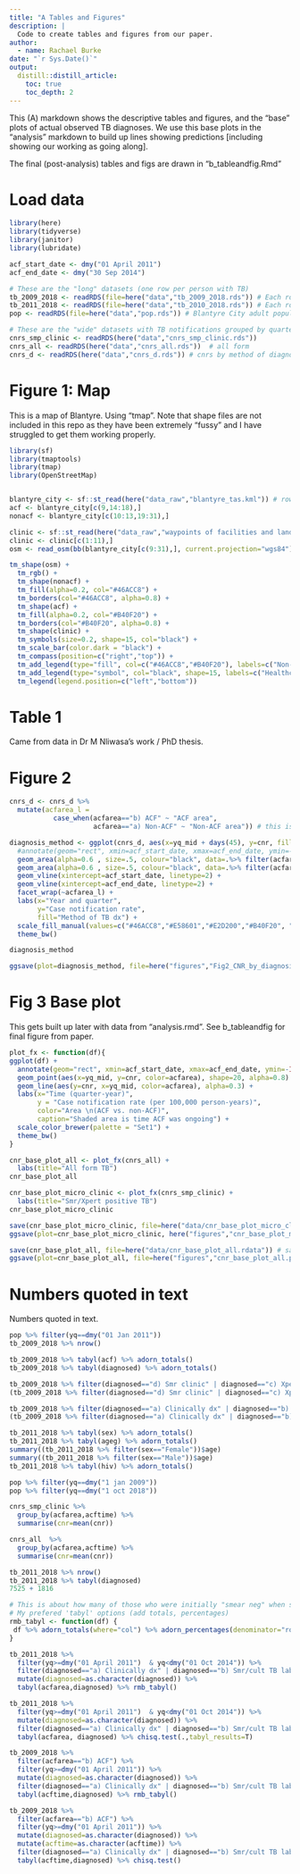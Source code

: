 ```yaml
---
title: "A Tables and Figures"
description: |
  Code to create tables and figures from our paper.
author:
  - name: Rachael Burke
date: "`r Sys.Date()`"
output:
  distill::distill_article:
    toc: true
    toc_depth: 2
---
```


This (A) markdown shows the descriptive tables and figures, and the "base" plots of actual observed TB diagnoses.  We use this base plots in the "analysis" markdown to build up lines showing predictions [including showing our working as going along].

The final (post-analysis) tables and figs are drawn in "b_tableandfig.Rmd"

# Load data

```r
library(here)
library(tidyverse)
library(janitor)
library(lubridate)

acf_start_date <- dmy("01 April 2011") 
acf_end_date <- dmy("30 Sep 2014")

# These are the "long" datasets (one row per person with TB)
tb_2009_2018 <- readRDS(file=here("data","tb_2009_2018.rds")) # Each row represents one adult in Blantyre City diagnosed with TB, information on method of TB diagnosis, quarter-year of diagnosis and whether they lived in an ACF or non-ACF area.
tb_2011_2018 <- readRDS(file=here("data","tb_2010_2018.rds")) # Each row represents one adult in Blantyre City diagnosed with TB, but with more information per person than the 2009_2010 file (i.e. includes HIV status, age and sex)
pop <- readRDS(file=here("data","pop.rds")) # Blantyre City adult population by quarter-year and ACF vs. non-ACF area

# These are the "wide" datasets with TB notifications grouped by quarter and with CNR
cnrs_smp_clinic <- readRDS(here("data","cnrs_smp_clinic.rds"))
cnrs_all <- readRDS(here("data","cnrs_all.rds"))  # all form
cnrs_d <- readRDS(here("data","cnrs_d.rds")) # cnrs by method of diagnosis
```

# Figure 1: Map

This is a map of Blantyre.  Using "tmap". Note that shape files are not included in this repo as they have been extremely "fussy" and I have struggled to get them working properly. 

```r
library(sf)
library(tmaptools)
library(tmap)
library(OpenStreetMap)


blantyre_city <- sf::st_read(here("data_raw","blantyre_tas.kml")) # rows 1-9 are Blantyre Rural TAs
acf <- blantyre_city[c(9,14:18),]
nonacf <- blantyre_city[c(10:13,19:31),]

clinic <- sf::st_read(here("data_raw","waypoints of facilities and landmarks.shp")) 
clinic <- clinic[c(1:11),]
osm <- read_osm(bb(blantyre_city[c(9:31),], current.projection="wgs84"), ext=1.1, raster=F)

tm_shape(osm) + 
  tm_rgb() +
  tm_shape(nonacf) +
  tm_fill(alpha=0.2, col="#46ACC8") +
  tm_borders(col="#46ACC8", alpha=0.8) +
  tm_shape(acf) +
  tm_fill(alpha=0.2, col="#B40F20") +
  tm_borders(col="#B40F20", alpha=0.8) +
  tm_shape(clinic) +
  tm_symbols(size=0.2, shape=15, col="black") +
  tm_scale_bar(color.dark = "black") +
  tm_compass(position=c("right","top")) +
  tm_add_legend(type="fill", col=c("#46ACC8","#B40F20"), labels=c("Non-ACF area","ACF area")) +
  tm_add_legend(type="symbol", col="black", shape=15, labels=c("Healthcare clinic")) +
  tm_legend(legend.position=c("left","bottom"))

```


# Table 1

Came from data in Dr M Nliwasa's work / PhD thesis.

# Figure 2

```r
cnrs_d <- cnrs_d %>% 
  mutate(acfarea_l = 
           case_when(acfarea=="b) ACF" ~ "ACF area", 
                     acfarea=="a) Non-ACF" ~ "Non-ACF area")) # this is so that the graph gets labelled properly / clearly

diagnosis_method <- ggplot(cnrs_d, aes(x=yq_mid + days(45), y=cnr, fill=diagnosed)) +
  #annotate(geom="rect", xmin=acf_start_date, xmax=acf_end_date, ymin=-Inf, ymax=Inf, alpha=0.4) +
  geom_area(alpha=0.6 , size=.5, colour="black", data=.%>% filter(acfarea=="b) ACF")) +
  geom_area(alpha=0.6 , size=.5, colour="black", data=.%>% filter(acfarea=="a) Non-ACF")) +
  geom_vline(xintercept=acf_start_date, linetype=2) +
  geom_vline(xintercept=acf_end_date, linetype=2) +
  facet_wrap(~acfarea_l) +
  labs(x="Year and quarter",
       y="Case notification rate",
       fill="Method of TB dx") +
  scale_fill_manual(values=c("#46ACC8","#E58601","#E2D200","#B40F20", "#68BB59")) +
  theme_bw()

diagnosis_method

ggsave(plot=diagnosis_method, file=here("figures","Fig2_CNR_by_diagnosis_method.pdf"), width=10, height=7)
```

# Fig 3 Base plot

This gets built up later with data from "analysis.rmd".  See b_tableandfig for final figure from paper.


```r
plot_fx <- function(df){
ggplot(df) +
  annotate(geom="rect", xmin=acf_start_date, xmax=acf_end_date, ymin=-Inf, ymax=Inf, alpha=0.1) +
  geom_point(aes(x=yq_mid, y=cnr, color=acfarea), shape=20, alpha=0.8) +
  geom_line(aes(y=cnr, x=yq_mid, color=acfarea), alpha=0.3) +
  labs(x="Time (quarter-year)",
       y = "Case notification rate (per 100,000 person-years)",
       color="Area \n(ACF vs. non-ACF)",
       caption="Shaded area is time ACF was ongoing") +
  scale_color_brewer(palette = "Set1") +
  theme_bw()
}

cnr_base_plot_all <- plot_fx(cnrs_all) +
  labs(title="All form TB")
cnr_base_plot_all

cnr_base_plot_micro_clinic <- plot_fx(cnrs_smp_clinic) +
  labs(title="Smr/Xpert positive TB")
cnr_base_plot_micro_clinic

save(cnr_base_plot_micro_clinic, file=here("data/cnr_base_plot_micro_clinic.rdata")) # save both the .rdata object so can re-draw and add
ggsave(plot=cnr_base_plot_micro_clinic, here("figures","cnr_base_plot_micro_clinic.pdf"), width=10, height=7) # and the pdf

save(cnr_base_plot_all, file=here("data/cnr_base_plot_all.rdata")) # save 
ggsave(plot=cnr_base_plot_all, file=here("figures","cnr_base_plot_all.pdf"), width=10, height=7)
```

# Numbers quoted in text

Numbers quoted in text.

```r
pop %>% filter(yq==dmy("01 Jan 2011"))
tb_2009_2018 %>% nrow()

tb_2009_2018 %>% tabyl(acf) %>% adorn_totals()
tb_2009_2018 %>% tabyl(diagnosed) %>% adorn_totals()

tb_2009_2018 %>% filter(diagnosed=="d) Smr clinic" | diagnosed=="c) Xpert clinic" | diagnosed=="e) Direct ACF") %>% nrow()
(tb_2009_2018 %>% filter(diagnosed=="d) Smr clinic" | diagnosed=="c) Xpert clinic" | diagnosed=="e) Direct ACF") %>% nrow()) / nrow(tb_2009_2018)

tb_2009_2018 %>% filter(diagnosed=="a) Clinically dx" | diagnosed=="b) Smr/cult TB lab") %>% nrow()
(tb_2009_2018 %>% filter(diagnosed=="a) Clinically dx" | diagnosed=="b) Smr/cult TB lab") %>% nrow()) / nrow(tb_2009_2018)

tb_2011_2018 %>% tabyl(sex) %>% adorn_totals()
tb_2011_2018 %>% tabyl(ageg) %>% adorn_totals()
summary((tb_2011_2018 %>% filter(sex=="Female"))$age)
summary((tb_2011_2018 %>% filter(sex=="Male"))$age)
tb_2011_2018 %>% tabyl(hiv) %>% adorn_totals()

pop %>% filter(yq==dmy("1 jan 2009"))
pop %>% filter(yq==dmy("1 oct 2018"))

cnrs_smp_clinic %>% 
  group_by(acfarea,acftime) %>%
  summarise(cnr=mean(cnr))

cnrs_all  %>% 
  group_by(acfarea,acftime) %>%
  summarise(cnr=mean(cnr))
```
```r
tb_2011_2018 %>% nrow()
tb_2011_2018 %>% tabyl(diagnosed)
7525 + 1816

# This is about how many of those who were initially "smear neg" when starting TB treatment were subsequently micro confirmed by culture (by ACF area and ACF time - during ACF vs. post ACF).
# My prefered 'tabyl' options (add totals, percentages)
rmb_tabyl <- function(df) {
 df %>% adorn_totals(where="col") %>% adorn_percentages(denominator="row") %>% adorn_pct_formatting(digits=2) %>% adorn_ns()
}

tb_2011_2018 %>% 
  filter(yq>=dmy("01 April 2011")  & yq<dmy("01 Oct 2014")) %>% 
  filter(diagnosed=="a) Clinically dx" | diagnosed=="b) Smr/cult TB lab") %>%
  mutate(diagnosed=as.character(diagnosed)) %>%
  tabyl(acfarea,diagnosed) %>% rmb_tabyl()

tb_2011_2018 %>% 
  filter(yq>=dmy("01 April 2011")  & yq<dmy("01 Oct 2014")) %>% 
  mutate(diagnosed=as.character(diagnosed)) %>%
  filter(diagnosed=="a) Clinically dx" | diagnosed=="b) Smr/cult TB lab") %>%
  tabyl(acfarea, diagnosed) %>% chisq.test(.,tabyl_results=T)

tb_2009_2018 %>% 
  filter(acfarea=="b) ACF") %>%
  filter(yq>=dmy("01 April 2011")) %>% 
  mutate(diagnosed=as.character(diagnosed)) %>%
  filter(diagnosed=="a) Clinically dx" | diagnosed=="b) Smr/cult TB lab") %>%
  tabyl(acftime,diagnosed) %>% rmb_tabyl()

tb_2009_2018 %>% 
  filter(acfarea=="b) ACF") %>%
  filter(yq>=dmy("01 April 2011")) %>% 
  mutate(diagnosed=as.character(diagnosed)) %>%
  mutate(acftime=as.character(acftime)) %>%
  filter(diagnosed=="a) Clinically dx" | diagnosed=="b) Smr/cult TB lab") %>%
  tabyl(acftime,diagnosed) %>% chisq.test()
```







